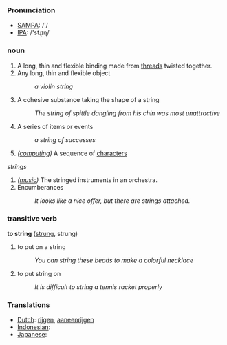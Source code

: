 === Pronunciation ===
*[[w:SAMPA|SAMPA]]: /'/
*[[w:IPA|IPA]]: /'stɻɪɳ/

=== noun ===

# A long, thin and flexible binding made from [[thread]]s twisted together.
# Any long, thin and flexible object
#: ''a violin string''
# A cohesive substance taking the shape of a string
#: ''The string of spittle dangling from his chin was most unattractive''
# A series of items or events
#: ''a string of successes''
# ''([[computing]])'' A sequence of [[character]]s

''strings''
# ''([[music]])'' The stringed instruments in an orchestra.
# Encumberances
#: ''It looks like a nice offer, but there are strings attached.''

=== transitive verb ===

'''to string''' ([[strung]], strung)

# to put on a string
#: ''You can string these beads to make a colorful necklace''
# to put string on
#: ''It is difficult to string a tennis racket properly''

=== Translations ===
*[[Dutch]]: [[rijgen]], [[aaneenrijgen]]
*[[Indonesian]]: [[]]
*[[Japanese]]: [[]]